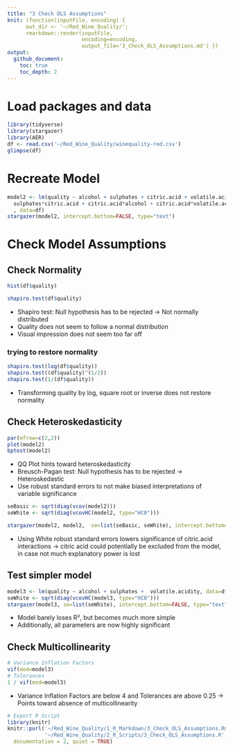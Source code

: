 ```yaml
---
title: "3 Check OLS Assumptions"
knit: (function(inputFile, encoding) { 
      out_dir <- '~/Red_Wine_Quality/';
      rmarkdown::render(inputFile,
                        encoding=encoding, 
                        output_file='3_Check_OLS_Assumptions.md') })
output:
  github_document:
    toc: true
    toc_depth: 2
---
```


# Load packages and data
```r
library(tidyverse)
library(stargazer)
library(AER)
df <- read.csv('~/Red_Wine_Quality/winequality-red.csv')
glimpse(df)
```

# Recreate Model
```r
model2 <- lm(quality ~ alcohol + sulphates + citric.acid + volatile.acidity + 
  sulphates*citric.acid + citric.acid*alcohol + citric.acid*volatile.acidity
  , data=df)
stargazer(model2, intercept.bottom=FALSE, type="text")
```


# Check Model Assumptions
## Check Normality
```r
hist(df$quality)

shapiro.test(df$quality)
```

- Shapiro test: Null hypothesis has to be rejected -> Not normally distributed
- Quality does not seem to follow a normal distribution
- Visual impression does not seem too far off

### trying to restore normality
```r
shapiro.test(log(df$quality))
shapiro.test((df$quality)^(1/2))
shapiro.test(1/(df$quality))
```

- Transforming quality by log, square root or inverse does not restore normality

## Check Heteroskedasticity
```r
par(mfrow=c(2,2))
plot(model2)
bptest(model2)
```

- QQ Plot hints toward heteroskedasticity
- Breusch-Pagan test: Null hypothesis has to be rejected -> Heteroskedastic
- Use robust standard errors to not make biased interpretations of variable significance

```r
seBasic <- sqrt(diag(vcov(model2)))
seWhite <- sqrt(diag(vcovHC(model2, type="HC0")))

stargazer(model2, model2,  se=list(seBasic, seWhite), intercept.bottom=FALSE, type="text")
```

- Using White robust standard errors lowers significance of citric.acid interactions -> citric acid could potentially be excluded from the model, in case not much explanatory power is lost


## Test simpler model
```r
model3 <- lm(quality ~ alcohol + sulphates +  volatile.acidity, data=df)
seWhite <- sqrt(diag(vcovHC(model3, type="HC0")))
stargazer(model3, se=list(seWhite), intercept.bottom=FALSE, type="text")
```

- Model barely loses R², but becomes much more simple
- Additionally, all parameters are now highly significant

## Check Multicollinearity
```r
# Variance Inflation Factors
vif(mod=model3)
# Tolerances
1 / vif(mod=model3)
```

- Variance Inflation Factors are below 4 and Tolerances are above 0.25 -> Points toward absence of multicollinearity

```r
# Export R Script
library(knitr)
knitr::purl('~/Red_Wine_Quality/1_R_Markdown/3_Check_OLS_Assumptions.Rmd', 
            '~/Red_Wine_Quality/2_R_Scripts/3_Check_OLS_Assumptions.R',
  documentation = 2, quiet = TRUE)
```